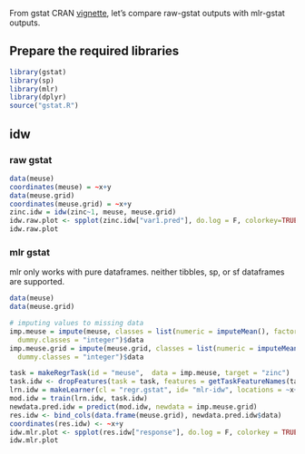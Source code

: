 From gstat CRAN [vignette](https://cran.r-project.org/web/packages/gstat/vignettes/gstat.pdf), let's compare raw-gstat outputs with mlr-gstat outputs.

## Prepare the required libraries
```r
library(gstat)
library(sp)
library(mlr)
library(dplyr)
source("gstat.R")
```

## idw
### raw gstat
```r
data(meuse)
coordinates(meuse) = ~x+y
data(meuse.grid)
coordinates(meuse.grid) = ~x+y
zinc.idw = idw(zinc~1, meuse, meuse.grid)
idw.raw.plot <- spplot(zinc.idw["var1.pred"], do.log = F, colorkey=TRUE,  main = "zinc inverse distance weighted interpolations")
idw.raw.plot
```

### mlr gstat
mlr only works with pure dataframes. neither tibbles, sp, or sf dataframes are supported. 
```r
data(meuse)
data(meuse.grid)

# imputing values to missing data
imp.meuse = impute(meuse, classes = list(numeric = imputeMean(), factor = imputeMode()),
  dummy.classes = "integer")$data
imp.meuse.grid = impute(meuse.grid, classes = list(numeric = imputeMean(), factor = imputeMode()),
  dummy.classes = "integer")$data

task = makeRegrTask(id = "meuse",  data = imp.meuse, target = "zinc")
task.idw <- dropFeatures(task = task, features = getTaskFeatureNames(task)[-c(1,2)])
lrn.idw = makeLearner(cl = "regr.gstat", id= "mlr-idw", locations = ~x+y)
mod.idw = train(lrn.idw, task.idw)
newdata.pred.idw = predict(mod.idw, newdata = imp.meuse.grid)
res.idw <- bind_cols(data.frame(meuse.grid), newdata.pred.idw$data)
coordinates(res.idw) <- ~x+y
idw.mlr.plot <- spplot(res.idw["response"], do.log = F, colorkey = TRUE, main = mod.idw$learner$id)
idw.mlr.plot
```


